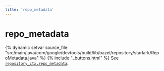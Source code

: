 ```yaml
---
title: 'repo_metadata'
---
```


# repo_metadata

{% dynamic setvar source_file "src/main/java/com/google/devtools/build/lib/bazel/repository/starlark/RepoMetadata.java" %}
{% include "\_buttons.html" %}
See [`repository_ctx.repo_metadata`](repository_ctx#repo_metadata).
